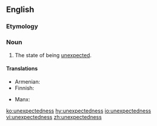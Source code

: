 ==English==

===Etymology===
{{suffix|unexpected|ness|lang=en}}

===Noun===
{{en-noun|-}}

# The state of being [[unexpected]].

====Translations====
{{trans-top|the state of being unexpected}}
* Armenian: {{t+|hy|անսպասելիություն}}
* Finnish: {{t|fi|odottamattomuus}}
{{trans-mid}}
* Manx: {{t|gv|neuyerkid|m}}
{{trans-bottom}}

[[ko:unexpectedness]]
[[hy:unexpectedness]]
[[io:unexpectedness]]
[[vi:unexpectedness]]
[[zh:unexpectedness]]